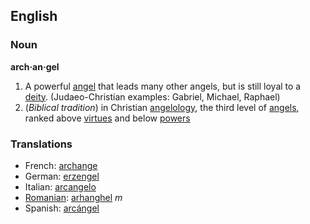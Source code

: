 ==English==

===Noun===
'''arch·an·gel'''
#A powerful [[angel]] that leads many other angels, but is still loyal to a [[deity]].  (Judaeo-Christian examples: Gabriel, Michael, Raphael)
# (''Biblical tradition'')  in Christian [[angelology]], the third level of [[angel]]s, ranked above [[virtue]]s and below [[power]]s

===Translations===
*French: [[archange]]
*German: [[erzengel]]
*Italian: [[arcangelo]]
*[[Romanian]]: [[arhanghel]] ''m''
*Spanish: [[arcángel]]